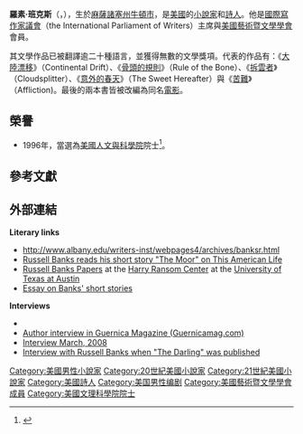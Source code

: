 {{Infobox writer
| 姓名     = 羅素·班克斯
| 圖像     = 9.13.09RussellBanksByLuigiNovi1.jpg
| 圖像大小 = 
| 圖像說明 = 羅素·班克斯
| 出生     = {{Birth date and age|1940|3|28}}
| 出生地點 = {{美國}}[[麻薩諸塞州|麻薩諸塞州]][[牛頓市|牛頓市]]
| 職業     = 小說家、詩人
| 語言     = 
| 國籍     = 
}}
'''羅素·班克斯'''（{{lang-en|Russell Banks}}，{{bd|1940年|3月28日||}}），生於[[麻薩諸塞州|麻薩諸塞州]][[牛頓市|牛頓市]]，是[[美國|美國]]的[[小說家|小說家]]和[[詩人|詩人]]。他是[[國際寫作家議會|國際寫作家議會]]（the International Parliament of Writers）主席與[[美國藝術暨文學學會|美國藝術暨文學學會]]會員。

其文學作品已被翻譯逾二十種語言，並獲得無數的文學獎項。代表的作品有：《[[大陸漂移|大陸漂移]]》（Continental Drift）、《[[骨頭的規則|骨頭的規則]]》（Rule of the Bone）、《[[拆雲者|拆雲者]]》（Cloudsplitter）、《[[意外的春天|意外的春天]]》（The Sweet Hereafter）與《[[苦難|苦難]]》（Affliction)。最後的兩本書皆被改編為同名[[電影|電影]]。

==榮譽==
* 1996年，當選為[[美國人文與科學院|美國人文與科學院]]院士<ref>{{Cite web|title=Russell Banks|url=https://www.amacad.org/person/russell-banks|accessdate=2021-02-03|work=American Academy of Arts & Sciences|language=en}}</ref>。

==參考文獻==
<references />

==外部連結==
'''Literary links'''
{{Commons category|Russell Banks}}
*http://www.albany.edu/writers-inst/webpages4/archives/banksr.html {{Wayback|url=http://www.albany.edu/writers-inst/webpages4/archives/banksr.html |date=20210316101633 }}
*[http://www.thislife.org/Radio_Episode.aspx?episode=174 Russell Banks reads his short story "The Moor" on This American Life] {{Webarchive|url=https://archive.is/20130113210232/http://www.thislife.org/Radio_Episode.aspx?episode=174 |date=2013-01-13 }}
*[https://web.archive.org/web/20080914104635/http://www.hrc.utexas.edu/research/fa/banks.html Russell Banks Papers] at the [[Harry_Ransom_Center|Harry Ransom Center]] at the [[University_of_Texas_at_Austin|University of Texas at Austin]]
*[http://www.hackwriters.com/Russellbanks.htm Essay on Banks' short stories] {{Wayback|url=http://www.hackwriters.com/Russellbanks.htm |date=20210228160656 }}

'''Interviews'''
* {{cite journal| url=http://www.theparisreview.org/interviews/1104/the-art-of-fiction-no-152-russell-banks| title=Russell Banks, The Art of Fiction No. 152| work=Paris Review| date=Summer 1998| author=Robert Faggen| access-date=2012-11-19| archive-date=2021-04-26| archive-url=https://web.archive.org/web/20210426043202/https://www.theparisreview.org/interviews/1104/the-art-of-fiction-no-152-russell-banks| dead-url=no}}
*[https://web.archive.org/web/20070927032647/http://www.guernicamag.com/interviews/81/telling_details/ Author interview in Guernica Magazine (Guernicamag.com)]
*[http://www.biblioblog.fr/index.php/post/2008/04/16/Interview-of-Russell-Banks Interview March, 2008] {{Wayback|url=http://www.biblioblog.fr/index.php/post/2008/04/16/Interview-of-Russell-Banks |date=20210308093050 }}
*[http://www.cercles.com/interviews/banks.html Interview with Russell Banks when "The Darling" was published] {{Wayback|url=http://www.cercles.com/interviews/banks.html |date=20210224151042 }}

{{Authority control}}
{{DEFAULTSORT:Banks, Russell}}
[[Category:美國男性小說家|Category:美國男性小說家]]
[[Category:20世紀美國小說家|Category:20世紀美國小說家]]
[[Category:21世紀美國小說家|Category:21世紀美國小說家]]
[[Category:美國詩人|Category:美國詩人]]
[[Category:美国男性编剧|Category:美国男性编剧]]
[[Category:美國藝術暨文學學會成員|Category:美國藝術暨文學學會成員]]
[[Category:美國文理科學院院士|Category:美國文理科學院院士]]